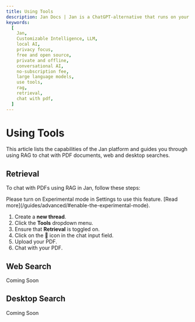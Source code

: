 ```yaml
---
title: Using Tools
description: Jan Docs | Jan is a ChatGPT-alternative that runs on your own computer, with a local API server.
keywords:
  [
    Jan,
    Customizable Intelligence, LLM,
    local AI,
    privacy focus,
    free and open source,
    private and offline,
    conversational AI,
    no-subscription fee,
    large language models,
    use tools,
    rag,
    retrieval,
    chat with pdf,
  ]
---
```



# Using Tools
This article lists the capabilities of the Jan platform and guides you through using RAG to chat with PDF documents, web and desktop searches.

## Retrieval

To chat with PDFs using RAG in Jan, follow these steps:

<Callout type="warning">
Please turn on Experimental mode in Settings to use this feature. [Read more](/guides/advanced/#enable-the-experimental-mode).
</Callout>

1. Create a **new thread**.
2. Click the **Tools** dropdown menu.
3. Ensure that **Retrieval** is toggled on.
4. Click on the 📎 icon in the chat input field.
5. Upload your PDF.
6. Chat with your PDF.

## Web Search

<Callout type="info">
  Coming Soon
</Callout>

## Desktop Search

<Callout type="info">
  Coming Soon
</Callout>